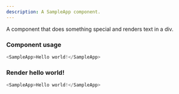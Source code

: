 ```yaml
---
description: A SampleApp component.
---
```



A component that does something special and renders text in a div.

### Component usage
```js
<SampleApp>Hello world!</SampleApp>
```

### Render hello world!

```js live
<SampleApp>Hello world!</SampleApp>
```
